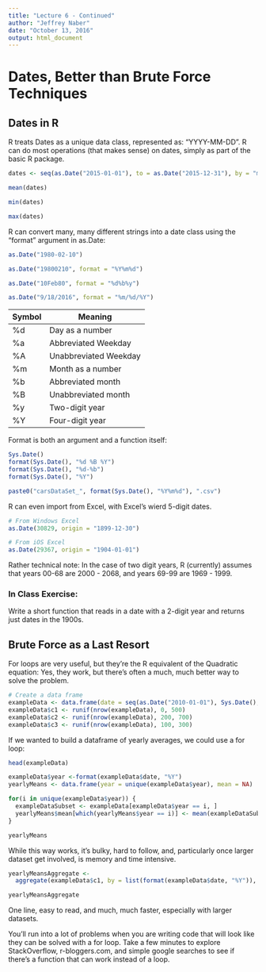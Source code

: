 ---
title: "Lecture 6 - Continued"
author: "Jeffrey Naber"
date: "October 13, 2016"
output: html_document
---

# Dates, Better than Brute Force Techniques


## Dates in R

R treats Dates as a unique data class, represented as:  "YYYY-MM-DD".  R can do most operations (that makes sense) on dates, simply as part of the basic R package.
```{r}
dates <- seq(as.Date("2015-01-01"), to = as.Date("2015-12-31"), by = "month")

mean(dates)

min(dates)

max(dates)
```
R can convert many, many different strings into a date class using the "format" argument in as.Date:

```{r}
as.Date("1980-02-10")

as.Date("19800210", format = "%Y%m%d")

as.Date("10Feb80", format = "%d%b%y")

as.Date("9/18/2016", format = "%m/%d/%Y")
```

Symbol  | Meaning
------- | ---------------------------------
%d      | Day as a number
%a      | Abbreviated Weekday
%A      | Unabbreviated Weekday
%m      | Month as a number
%b      | Abbreviated month
%B      | Unabbreviated month
%y      | Two-digit year
%Y      | Four-digit year

Format is both an argument and a function itself:

```{r}
Sys.Date()
format(Sys.Date(), "%d %B %Y")
format(Sys.Date(), "%d-%b")
format(Sys.Date(), "%Y")

paste0("carsDataSet_", format(Sys.Date(), "%Y%m%d"), ".csv")

```
R can even import from Excel, with Excel's wierd 5-digit dates.
```{r}
# From Windows Excel
as.Date(30829, origin = "1899-12-30")

# From iOS Excel
as.Date(29367, origin = "1904-01-01")
```

Rather technical note:  In the case of two digit years, R (currently) assumes that years 00-68 are 2000 - 2068, and years 69-99 are 1969 - 1999.  

### In Class Exercise:  
Write a short function that reads in a date with a 2-digit year and returns just dates in the 1900s.

## Brute Force as a Last Resort

For loops are very useful, but they're the R equivalent of the Quadratic equation:  Yes, they work, but there's often a much, much better way to solve the problem.

```{r echo = FALSE}
# Create a data frame
exampleData <- data.frame(date = seq(as.Date("2010-01-01"), Sys.Date(), by = "month"))
exampleData$c1 <- runif(nrow(exampleData), 0, 500)
exampleData$c2 <- runif(nrow(exampleData), 200, 700)
exampleData$c3 <- runif(nrow(exampleData), 100, 300)
```

If we wanted to build a dataframe of yearly averages, we could use a for loop:
```{r}
head(exampleData)

exampleData$year <-format(exampleData$date, "%Y")
yearlyMeans <- data.frame(year = unique(exampleData$year), mean = NA)

for(i in unique(exampleData$year)) {
  exampleDataSubset <- exampleData[exampleData$year == i, ]
  yearlyMeans$mean[which(yearlyMeans$year == i)] <- mean(exampleDataSubset$c1)
}

yearlyMeans
```

While this way works, it's bulky, hard to follow, and, particularly once larger dataset get involved, is memory and time intensive.

```{r}
yearlyMeansAggregate <-
  aggregate(exampleData$c1, by = list(format(exampleData$date, "%Y")), FUN = mean)

yearlyMeansAggregate

```

One line, easy to read, and much, much faster, especially with larger datasets.

You'll run into a lot of problems when you are writing code that will look like they can be solved with a for loop.  Take a few minutes to explore StackOverflow, r-bloggers.com, and simple google searches to see if there's a function that can work instead of a loop.
